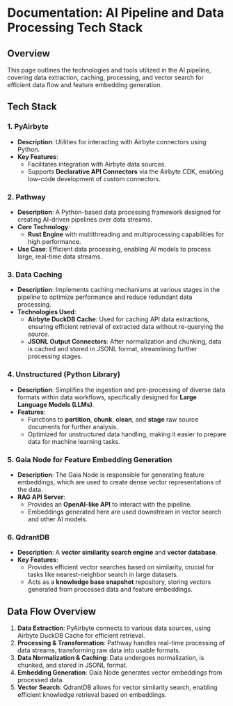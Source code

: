 # Documentation: AI Pipeline and Data Processing Tech Stack

## Overview
This page outlines the technologies and tools utilized in the AI pipeline, covering data extraction, caching, processing, and vector search for efficient data flow and feature embedding generation.

## Tech Stack

### 1. PyAirbyte
- **Description**: Utilities for interacting with Airbyte connectors using Python.
- **Key Features**:
  - Facilitates integration with Airbyte data sources.
  - Supports **Declarative API Connectors** via the Airbyte CDK, enabling low-code development of custom connectors.

### 2. Pathway
- **Description**: A Python-based data processing framework designed for creating AI-driven pipelines over data streams.
- **Core Technology**:
  - **Rust Engine** with multithreading and multiprocessing capabilities for high performance.
- **Use Case**: Efficient data processing, enabling AI models to process large, real-time data streams.

### 3. Data Caching
- **Description**: Implements caching mechanisms at various stages in the pipeline to optimize performance and reduce redundant data processing.
- **Technologies Used**:
  - **Airbyte DuckDB Cache**: Used for caching API data extractions, ensuring efficient retrieval of extracted data without re-querying the source.
  - **JSONL Output Connectors**: After normalization and chunking, data is cached and stored in JSONL format, streamlining further processing stages.

### 4. Unstructured (Python Library)
- **Description**: Simplifies the ingestion and pre-processing of diverse data formats within data workflows, specifically designed for **Large Language Models (LLMs)**.
- **Features**:
  - Functions to **partition**, **chunk**, **clean**, and **stage** raw source documents for further analysis.
  - Optimized for unstructured data handling, making it easier to prepare data for machine learning tasks.

### 5. Gaia Node for Feature Embedding Generation
- **Description**: The Gaia Node is responsible for generating feature embeddings, which are used to create dense vector representations of the data.
- **RAG API Server**:
  - Provides an **OpenAI-like API** to interact with the pipeline.
  - Embeddings generated here are used downstream in vector search and other AI models.

### 6. QdrantDB
- **Description**: A **vector similarity search engine** and **vector database**.
- **Key Features**:
  - Provides efficient vector searches based on similarity, crucial for tasks like nearest-neighbor search in large datasets.
  - Acts as a **knowledge base snapshot** repository, storing vectors generated from processed data and feature embeddings.


## Data Flow Overview
1. **Data Extraction**: PyAirbyte connects to various data sources, using Airbyte DuckDB Cache for efficient retrieval.
2. **Processing & Transformation**: Pathway handles real-time processing of data streams, transforming raw data into usable formats.
3. **Data Normalization & Caching**: Data undergoes normalization, is chunked, and stored in JSONL format.
4. **Embedding Generation**: Gaia Node generates vector embeddings from processed data.
5. **Vector Search**: QdrantDB allows for vector similarity search, enabling efficient knowledge retrieval based on embeddings.
